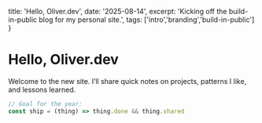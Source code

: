 
  title: 'Hello, Oliver.dev',
  date: '2025-08-14',
  excerpt: 'Kicking off the build-in-public blog for my personal site.',
  tags: ['intro','branding','build-in-public']
}


# Hello, Oliver.dev

Welcome to the new site. I’ll share quick notes on projects, patterns I like, and lessons learned.

```js
// Goal for the year:
const ship = (thing) => thing.done && thing.shared
```
